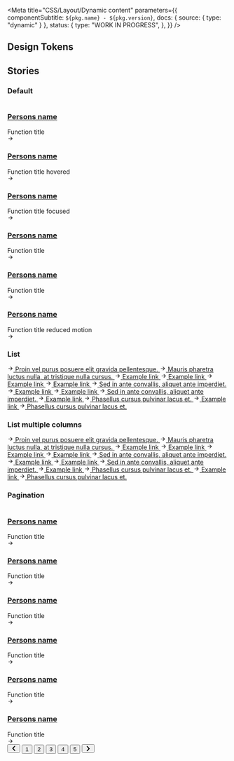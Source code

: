 

<Meta
  title="CSS/Layout/Dynamic content"
  parameters={{
    componentSubtitle: `${pkg.name} - ${pkg.version}`,
    docs: { source: { type: "dynamic" } },
    status: {
      type: "WORK IN PROGRESS",
    },
  }}
/>

<Description markdown={readme} />

## Design Tokens

<DesignTokenDocBlock categoryName="DynamicContent" viewType="table" />

## Stories

### Default

<Canvas>
  <Story name="Default">
    <section className="denhaag-dynamic-content denhaag-dynamic-content--grid">
      <div className="denhaag-dynamic-content__grid container">
        <article className="denhaag-dynamic-content__card">
          <div className="denhaag-dynamic-content__card-image-container">
            <img
              className="denhaag-dynamic-content__card-image denhaag-image__image"
              srcSet="https://images.unsplash.com/photo-1562013042-abdaf4dc98b9?w=480 480w,
                https://images.unsplash.com/photo-1562013042-abdaf4dc98b9?w=768 768w,
                https://images.unsplash.com/photo-1562013042-abdaf4dc98b9?w=1290 1290w"
              src="https://images.unsplash.com/photo-1562013042-abdaf4dc98b9?w=1290"
              alt=""
              loading="lazy"
            />
          </div>
          <div className="denhaag-dynamic-content__card-content">
            <div className="denhaag-dynamic-content__card-caption">
              <a href="#example-link" className="denhaag-dynamic-content__card-link">
                <h3 className="denhaag-dynamic-content__card-title">Persons name</h3>
              </a>
              Function title
            </div>
            <div className="denhaag-dynamic-content__card-icon">
              <svg
                aria-hidden="true"
                className="denhaag-icon"
                focusable="false"
                height="1em"
                viewBox="0 0 24 24"
                width="1em"
                xmlns="http://www.w3.org/2000/svg"
              >
                <path
                  d="M12.293 5.293a1 1 0 011.414 0l6 6a1 1 0 010 1.414l-6 6a1 1 0 01-1.414-1.414L16.586 13H5a1 1 0 110-2h11.586l-4.293-4.293a1 1 0 010-1.414z"
                  fill="currentColor"
                />
              </svg>
            </div>
          </div>
        </article>
        <article className="denhaag-dynamic-content__card denhaag-dynamic-content__card--hover">
          <div className="denhaag-dynamic-content__card-image-container">
            <img
              className="denhaag-dynamic-content__card-image denhaag-image__image"
              srcSet="https://images.unsplash.com/photo-1562013042-abdaf4dc98b9?w=480 480w,
                https://images.unsplash.com/photo-1562013042-abdaf4dc98b9?w=768 768w,
                https://images.unsplash.com/photo-1562013042-abdaf4dc98b9?w=1290 1290w"
              src="https://images.unsplash.com/photo-1562013042-abdaf4dc98b9?w=1290"
              alt=""
              loading="lazy"
            />
          </div>
          <div className="denhaag-dynamic-content__card-content">
            <div className="denhaag-dynamic-content__card-caption">
              <a href="#example-link" className="denhaag-dynamic-content__card-link">
                <h3 className="denhaag-dynamic-content__card-title">Persons name</h3>
              </a>
              Function title hovered
            </div>
            <div className="denhaag-dynamic-content__card-icon">
              <svg
                aria-hidden="true"
                className="denhaag-icon"
                focusable="false"
                height="1em"
                viewBox="0 0 24 24"
                width="1em"
                xmlns="http://www.w3.org/2000/svg"
              >
                <path
                  d="M12.293 5.293a1 1 0 011.414 0l6 6a1 1 0 010 1.414l-6 6a1 1 0 01-1.414-1.414L16.586 13H5a1 1 0 110-2h11.586l-4.293-4.293a1 1 0 010-1.414z"
                  fill="currentColor"
                />
              </svg>
            </div>
          </div>
        </article>
        <article className="denhaag-dynamic-content__card denhaag-dynamic-content__card--focus">
          <div className="denhaag-dynamic-content__card-image-container">
            <img
              className="denhaag-dynamic-content__card-image denhaag-image__image"
              srcSet="https://images.unsplash.com/photo-1562013042-abdaf4dc98b9?w=480 480w,
                https://images.unsplash.com/photo-1562013042-abdaf4dc98b9?w=768 768w,
                https://images.unsplash.com/photo-1562013042-abdaf4dc98b9?w=1290 1290w"
              src="https://images.unsplash.com/photo-1562013042-abdaf4dc98b9?w=1290"
              alt=""
              loading="lazy"
            />
          </div>
          <div className="denhaag-dynamic-content__card-content">
            <div className="denhaag-dynamic-content__card-caption">
              <a href="#example-link" className="denhaag-dynamic-content__card-link">
                <h3 className="denhaag-dynamic-content__card-title">Persons name</h3>
              </a>
              Function title focused
            </div>
            <div className="denhaag-dynamic-content__card-icon">
              <svg
                aria-hidden="true"
                className="denhaag-icon"
                focusable="false"
                height="1em"
                viewBox="0 0 24 24"
                width="1em"
                xmlns="http://www.w3.org/2000/svg"
              >
                <path
                  d="M12.293 5.293a1 1 0 011.414 0l6 6a1 1 0 010 1.414l-6 6a1 1 0 01-1.414-1.414L16.586 13H5a1 1 0 110-2h11.586l-4.293-4.293a1 1 0 010-1.414z"
                  fill="currentColor"
                />
              </svg>
            </div>
          </div>
        </article>
        <article className="denhaag-dynamic-content__card">
          <div className="denhaag-dynamic-content__card-image-container">
            <img
              className="denhaag-dynamic-content__card-image denhaag-image__image"
              srcSet="https://images.unsplash.com/photo-1562013042-abdaf4dc98b9?w=480 480w,
                https://images.unsplash.com/photo-1562013042-abdaf4dc98b9?w=768 768w,
                https://images.unsplash.com/photo-1562013042-abdaf4dc98b9?w=1290 1290w"
              src="https://images.unsplash.com/photo-1562013042-abdaf4dc98b9?w=1290"
              alt=""
              loading="lazy"
            />
          </div>
          <div className="denhaag-dynamic-content__card-content">
            <div className="denhaag-dynamic-content__card-caption">
              <a href="#example-link" className="denhaag-dynamic-content__card-link">
                <h3 className="denhaag-dynamic-content__card-title">Persons name</h3>
              </a>
              Function title
            </div>
            <div className="denhaag-dynamic-content__card-icon">
              <svg
                aria-hidden="true"
                className="denhaag-icon"
                focusable="false"
                height="1em"
                viewBox="0 0 24 24"
                width="1em"
                xmlns="http://www.w3.org/2000/svg"
              >
                <path
                  d="M12.293 5.293a1 1 0 011.414 0l6 6a1 1 0 010 1.414l-6 6a1 1 0 01-1.414-1.414L16.586 13H5a1 1 0 110-2h11.586l-4.293-4.293a1 1 0 010-1.414z"
                  fill="currentColor"
                />
              </svg>
            </div>
          </div>
        </article>
        <article className="denhaag-dynamic-content__card">
          <div className="denhaag-dynamic-content__card-image-container">
            <img
              className="denhaag-dynamic-content__card-image denhaag-image__image"
              srcSet="https://images.unsplash.com/photo-1562013042-abdaf4dc98b9?w=480 480w,
                https://images.unsplash.com/photo-1562013042-abdaf4dc98b9?w=768 768w,
                https://images.unsplash.com/photo-1562013042-abdaf4dc98b9?w=1290 1290w"
              src="https://images.unsplash.com/photo-1562013042-abdaf4dc98b9?w=1290"
              alt=""
              loading="lazy"
            />
          </div>
          <div className="denhaag-dynamic-content__card-content">
            <div className="denhaag-dynamic-content__card-caption">
              <a href="#example-link" className="denhaag-dynamic-content__card-link">
                <h3 className="denhaag-dynamic-content__card-title">Persons name</h3>
              </a>
              Function title
            </div>
            <div className="denhaag-dynamic-content__card-icon">
              <svg
                aria-hidden="true"
                className="denhaag-icon"
                focusable="false"
                height="1em"
                viewBox="0 0 24 24"
                width="1em"
                xmlns="http://www.w3.org/2000/svg"
              >
                <path
                  d="M12.293 5.293a1 1 0 011.414 0l6 6a1 1 0 010 1.414l-6 6a1 1 0 01-1.414-1.414L16.586 13H5a1 1 0 110-2h11.586l-4.293-4.293a1 1 0 010-1.414z"
                  fill="currentColor"
                />
              </svg>
            </div>
          </div>
        </article>
        <article className="denhaag-dynamic-content__card denhaag-dynamic-content__card--reduced-motion">
          <div className="denhaag-dynamic-content__card-image-container">
            <img
              className="denhaag-dynamic-content__card-image denhaag-image__image"
              srcSet="https://images.unsplash.com/photo-1562013042-abdaf4dc98b9?w=480 480w,
                https://images.unsplash.com/photo-1562013042-abdaf4dc98b9?w=768 768w,
                https://images.unsplash.com/photo-1562013042-abdaf4dc98b9?w=1290 1290w"
              src="https://images.unsplash.com/photo-1562013042-abdaf4dc98b9?w=1290"
              alt=""
              loading="lazy"
            />
          </div>
          <div className="denhaag-dynamic-content__card-content">
            <div className="denhaag-dynamic-content__card-caption">
              <a href="#example-link" className="denhaag-dynamic-content__card-link">
                <h3 className="denhaag-dynamic-content__card-title">Persons name</h3>
              </a>
              Function title reduced motion
            </div>
            <div className="denhaag-dynamic-content__card-icon">
              <svg
                aria-hidden="true"
                className="denhaag-icon"
                focusable="false"
                height="1em"
                viewBox="0 0 24 24"
                width="1em"
                xmlns="http://www.w3.org/2000/svg"
              >
                <path
                  d="M12.293 5.293a1 1 0 011.414 0l6 6a1 1 0 010 1.414l-6 6a1 1 0 01-1.414-1.414L16.586 13H5a1 1 0 110-2h11.586l-4.293-4.293a1 1 0 010-1.414z"
                  fill="currentColor"
                />
              </svg>
            </div>
          </div>
        </article>
      </div>
    </section>
  </Story>
</Canvas>

### List

<Canvas>
  <Story name="List">
    <section className="denhaag-dynamic-content denhaag-dynamic-content--list">
      <div className="denhaag-dynamic-content__grid container">
        <a
          href="#example-link"
          className="denhaag-link denhaag-link--with-icon denhaag-link--with-icon-start"
          title="Proin vel purus posuere elit gravida pellentesque."
        >
          <svg
            aria-hidden="true"
            className="denhaag-icon"
            focusable="false"
            height="1em"
            viewBox="0 0 24 24"
            width="1em"
            xmlns="http://www.w3.org/2000/svg"
          >
            <path
              d="M12.293 5.293a1 1 0 011.414 0l6 6a1 1 0 010 1.414l-6 6a1 1 0 01-1.414-1.414L16.586 13H5a1 1 0 110-2h11.586l-4.293-4.293a1 1 0 010-1.414z"
              fill="currentColor"
            />
          </svg>
          <span className="denhaag-link__label">Proin vel purus posuere elit gravida pellentesque.</span>
        </a>
        <a
          href="#example-link"
          className="denhaag-link denhaag-link--with-icon denhaag-link--with-icon-start denhaag-link--hover"
          title="Mauris pharetra luctus nulla, at tristique nulla cursus."
        >
          <svg
            aria-hidden="true"
            className="denhaag-icon"
            focusable="false"
            height="1em"
            viewBox="0 0 24 24"
            width="1em"
            xmlns="http://www.w3.org/2000/svg"
          >
            <path
              d="M12.293 5.293a1 1 0 011.414 0l6 6a1 1 0 010 1.414l-6 6a1 1 0 01-1.414-1.414L16.586 13H5a1 1 0 110-2h11.586l-4.293-4.293a1 1 0 010-1.414z"
              fill="currentColor"
            />
          </svg>
          <span className="denhaag-link__label">Mauris pharetra luctus nulla, at tristique nulla cursus.</span>
        </a>
        <a
          href="#example-link"
          className="denhaag-link denhaag-link--with-icon denhaag-link--with-icon-start denhaag-link--focus"
          title="Example link"
        >
          <svg
            aria-hidden="true"
            className="denhaag-icon"
            focusable="false"
            height="1em"
            viewBox="0 0 24 24"
            width="1em"
            xmlns="http://www.w3.org/2000/svg"
          >
            <path
              d="M12.293 5.293a1 1 0 011.414 0l6 6a1 1 0 010 1.414l-6 6a1 1 0 01-1.414-1.414L16.586 13H5a1 1 0 110-2h11.586l-4.293-4.293a1 1 0 010-1.414z"
              fill="currentColor"
            />
          </svg>
          <span className="denhaag-link__label">Example link</span>
        </a>
        <a
          href="#example-link"
          className="denhaag-link denhaag-link--with-icon denhaag-link--with-icon-start"
          title="Example link"
        >
          <svg
            aria-hidden="true"
            className="denhaag-icon"
            focusable="false"
            height="1em"
            viewBox="0 0 24 24"
            width="1em"
            xmlns="http://www.w3.org/2000/svg"
          >
            <path
              d="M12.293 5.293a1 1 0 011.414 0l6 6a1 1 0 010 1.414l-6 6a1 1 0 01-1.414-1.414L16.586 13H5a1 1 0 110-2h11.586l-4.293-4.293a1 1 0 010-1.414z"
              fill="currentColor"
            />
          </svg>
          <span className="denhaag-link__label">Example link</span>
        </a>
        <a
          href="#example-link"
          className="denhaag-link denhaag-link--with-icon denhaag-link--with-icon-start"
          title="Example link"
        >
          <svg
            aria-hidden="true"
            className="denhaag-icon"
            focusable="false"
            height="1em"
            viewBox="0 0 24 24"
            width="1em"
            xmlns="http://www.w3.org/2000/svg"
          >
            <path
              d="M12.293 5.293a1 1 0 011.414 0l6 6a1 1 0 010 1.414l-6 6a1 1 0 01-1.414-1.414L16.586 13H5a1 1 0 110-2h11.586l-4.293-4.293a1 1 0 010-1.414z"
              fill="currentColor"
            />
          </svg>
          <span className="denhaag-link__label">Example link</span>
        </a>
        <a
          href="#example-link"
          className="denhaag-link denhaag-link--with-icon denhaag-link--with-icon-start"
          title="Example link"
        >
          <svg
            aria-hidden="true"
            className="denhaag-icon"
            focusable="false"
            height="1em"
            viewBox="0 0 24 24"
            width="1em"
            xmlns="http://www.w3.org/2000/svg"
          >
            <path
              d="M12.293 5.293a1 1 0 011.414 0l6 6a1 1 0 010 1.414l-6 6a1 1 0 01-1.414-1.414L16.586 13H5a1 1 0 110-2h11.586l-4.293-4.293a1 1 0 010-1.414z"
              fill="currentColor"
            />
          </svg>
          <span className="denhaag-link__label">Example link</span>
        </a>
        <a
          href="#example-link"
          className="denhaag-link denhaag-link--with-icon denhaag-link--with-icon-start"
          title="Sed in ante convallis, aliquet ante imperdiet."
        >
          <svg
            aria-hidden="true"
            className="denhaag-icon"
            focusable="false"
            height="1em"
            viewBox="0 0 24 24"
            width="1em"
            xmlns="http://www.w3.org/2000/svg"
          >
            <path
              d="M12.293 5.293a1 1 0 011.414 0l6 6a1 1 0 010 1.414l-6 6a1 1 0 01-1.414-1.414L16.586 13H5a1 1 0 110-2h11.586l-4.293-4.293a1 1 0 010-1.414z"
              fill="currentColor"
            />
          </svg>
          <span className="denhaag-link__label">Sed in ante convallis, aliquet ante imperdiet.</span>
        </a>
        <a
          href="#example-link"
          className="denhaag-link denhaag-link--with-icon denhaag-link--with-icon-start"
          title="Example link"
        >
          <svg
            aria-hidden="true"
            className="denhaag-icon"
            focusable="false"
            height="1em"
            viewBox="0 0 24 24"
            width="1em"
            xmlns="http://www.w3.org/2000/svg"
          >
            <path
              d="M12.293 5.293a1 1 0 011.414 0l6 6a1 1 0 010 1.414l-6 6a1 1 0 01-1.414-1.414L16.586 13H5a1 1 0 110-2h11.586l-4.293-4.293a1 1 0 010-1.414z"
              fill="currentColor"
            />
          </svg>
          <span className="denhaag-link__label">Example link</span>
        </a>
        <a
          href="#example-link"
          className="denhaag-link denhaag-link--with-icon denhaag-link--with-icon-start"
          title="Example link"
        >
          <svg
            aria-hidden="true"
            className="denhaag-icon"
            focusable="false"
            height="1em"
            viewBox="0 0 24 24"
            width="1em"
            xmlns="http://www.w3.org/2000/svg"
          >
            <path
              d="M12.293 5.293a1 1 0 011.414 0l6 6a1 1 0 010 1.414l-6 6a1 1 0 01-1.414-1.414L16.586 13H5a1 1 0 110-2h11.586l-4.293-4.293a1 1 0 010-1.414z"
              fill="currentColor"
            />
          </svg>
          <span className="denhaag-link__label">Example link</span>
        </a>
        <a
          href="#example-link"
          className="denhaag-link denhaag-link--with-icon denhaag-link--with-icon-start"
          title="Sed in ante convallis, aliquet ante imperdiet."
        >
          <svg
            aria-hidden="true"
            className="denhaag-icon"
            focusable="false"
            height="1em"
            viewBox="0 0 24 24"
            width="1em"
            xmlns="http://www.w3.org/2000/svg"
          >
            <path
              d="M12.293 5.293a1 1 0 011.414 0l6 6a1 1 0 010 1.414l-6 6a1 1 0 01-1.414-1.414L16.586 13H5a1 1 0 110-2h11.586l-4.293-4.293a1 1 0 010-1.414z"
              fill="currentColor"
            />
          </svg>
          <span className="denhaag-link__label">Sed in ante convallis, aliquet ante imperdiet.</span>
        </a>
        <a
          href="#example-link"
          className="denhaag-link denhaag-link--with-icon denhaag-link--with-icon-start"
          title="Example link"
        >
          <svg
            aria-hidden="true"
            className="denhaag-icon"
            focusable="false"
            height="1em"
            viewBox="0 0 24 24"
            width="1em"
            xmlns="http://www.w3.org/2000/svg"
          >
            <path
              d="M12.293 5.293a1 1 0 011.414 0l6 6a1 1 0 010 1.414l-6 6a1 1 0 01-1.414-1.414L16.586 13H5a1 1 0 110-2h11.586l-4.293-4.293a1 1 0 010-1.414z"
              fill="currentColor"
            />
          </svg>
          <span className="denhaag-link__label">Example link</span>
        </a>
        <a
          href="#example-link"
          className="denhaag-link denhaag-link--with-icon denhaag-link--with-icon-start"
          title="Phasellus cursus pulvinar lacus et."
        >
          <svg
            aria-hidden="true"
            className="denhaag-icon"
            focusable="false"
            height="1em"
            viewBox="0 0 24 24"
            width="1em"
            xmlns="http://www.w3.org/2000/svg"
          >
            <path
              d="M12.293 5.293a1 1 0 011.414 0l6 6a1 1 0 010 1.414l-6 6a1 1 0 01-1.414-1.414L16.586 13H5a1 1 0 110-2h11.586l-4.293-4.293a1 1 0 010-1.414z"
              fill="currentColor"
            />
          </svg>
          <span className="denhaag-link__label">Phasellus cursus pulvinar lacus et.</span>
        </a>
        <a
          href="#example-link"
          className="denhaag-link denhaag-link--with-icon denhaag-link--with-icon-start"
          title="Example link"
        >
          <svg
            aria-hidden="true"
            className="denhaag-icon"
            focusable="false"
            height="1em"
            viewBox="0 0 24 24"
            width="1em"
            xmlns="http://www.w3.org/2000/svg"
          >
            <path
              d="M12.293 5.293a1 1 0 011.414 0l6 6a1 1 0 010 1.414l-6 6a1 1 0 01-1.414-1.414L16.586 13H5a1 1 0 110-2h11.586l-4.293-4.293a1 1 0 010-1.414z"
              fill="currentColor"
            />
          </svg>
          <span className="denhaag-link__label">Example link</span>
        </a>
        <a
          href="#example-link"
          className="denhaag-link denhaag-link--with-icon denhaag-link--with-icon-start"
          title="Phasellus cursus pulvinar lacus et."
        >
          <svg
            aria-hidden="true"
            className="denhaag-icon"
            focusable="false"
            height="1em"
            viewBox="0 0 24 24"
            width="1em"
            xmlns="http://www.w3.org/2000/svg"
          >
            <path
              d="M12.293 5.293a1 1 0 011.414 0l6 6a1 1 0 010 1.414l-6 6a1 1 0 01-1.414-1.414L16.586 13H5a1 1 0 110-2h11.586l-4.293-4.293a1 1 0 010-1.414z"
              fill="currentColor"
            />
          </svg>
          <span className="denhaag-link__label">Phasellus cursus pulvinar lacus et.</span>
        </a>
      </div>
    </section>
  </Story>
</Canvas>

### List multiple columns

<Canvas>
  <Story name="List multiple columns">
    <section className="denhaag-dynamic-content denhaag-dynamic-content--list denhaag-dynamic-content--list-2">
      <div className="denhaag-dynamic-content__grid container">
        <a
          href="#example-link"
          className="denhaag-link denhaag-link--with-icon denhaag-link--with-icon-start"
          title="Proin vel purus posuere elit gravida pellentesque."
        >
          <svg
            aria-hidden="true"
            className="denhaag-icon"
            focusable="false"
            height="1em"
            viewBox="0 0 24 24"
            width="1em"
            xmlns="http://www.w3.org/2000/svg"
          >
            <path
              d="M12.293 5.293a1 1 0 011.414 0l6 6a1 1 0 010 1.414l-6 6a1 1 0 01-1.414-1.414L16.586 13H5a1 1 0 110-2h11.586l-4.293-4.293a1 1 0 010-1.414z"
              fill="currentColor"
            />
          </svg>
          <span className="denhaag-link__label">Proin vel purus posuere elit gravida pellentesque.</span>
        </a>
        <a
          href="#example-link"
          className="denhaag-link denhaag-link--with-icon denhaag-link--with-icon-start denhaag-link--hover"
          title="Mauris pharetra luctus nulla, at tristique nulla cursus."
        >
          <svg
            aria-hidden="true"
            className="denhaag-icon"
            focusable="false"
            height="1em"
            viewBox="0 0 24 24"
            width="1em"
            xmlns="http://www.w3.org/2000/svg"
          >
            <path
              d="M12.293 5.293a1 1 0 011.414 0l6 6a1 1 0 010 1.414l-6 6a1 1 0 01-1.414-1.414L16.586 13H5a1 1 0 110-2h11.586l-4.293-4.293a1 1 0 010-1.414z"
              fill="currentColor"
            />
          </svg>
          <span className="denhaag-link__label">Mauris pharetra luctus nulla, at tristique nulla cursus.</span>
        </a>
        <a
          href="#example-link"
          className="denhaag-link denhaag-link--with-icon denhaag-link--with-icon-start denhaag-link--focus"
          title="Example link"
        >
          <svg
            aria-hidden="true"
            className="denhaag-icon"
            focusable="false"
            height="1em"
            viewBox="0 0 24 24"
            width="1em"
            xmlns="http://www.w3.org/2000/svg"
          >
            <path
              d="M12.293 5.293a1 1 0 011.414 0l6 6a1 1 0 010 1.414l-6 6a1 1 0 01-1.414-1.414L16.586 13H5a1 1 0 110-2h11.586l-4.293-4.293a1 1 0 010-1.414z"
              fill="currentColor"
            />
          </svg>
          <span className="denhaag-link__label">Example link</span>
        </a>
        <a
          href="#example-link"
          className="denhaag-link denhaag-link--with-icon denhaag-link--with-icon-start"
          title="Example link"
        >
          <svg
            aria-hidden="true"
            className="denhaag-icon"
            focusable="false"
            height="1em"
            viewBox="0 0 24 24"
            width="1em"
            xmlns="http://www.w3.org/2000/svg"
          >
            <path
              d="M12.293 5.293a1 1 0 011.414 0l6 6a1 1 0 010 1.414l-6 6a1 1 0 01-1.414-1.414L16.586 13H5a1 1 0 110-2h11.586l-4.293-4.293a1 1 0 010-1.414z"
              fill="currentColor"
            />
          </svg>
          <span className="denhaag-link__label">Example link</span>
        </a>
        <a
          href="#example-link"
          className="denhaag-link denhaag-link--with-icon denhaag-link--with-icon-start"
          title="Example link"
        >
          <svg
            aria-hidden="true"
            className="denhaag-icon"
            focusable="false"
            height="1em"
            viewBox="0 0 24 24"
            width="1em"
            xmlns="http://www.w3.org/2000/svg"
          >
            <path
              d="M12.293 5.293a1 1 0 011.414 0l6 6a1 1 0 010 1.414l-6 6a1 1 0 01-1.414-1.414L16.586 13H5a1 1 0 110-2h11.586l-4.293-4.293a1 1 0 010-1.414z"
              fill="currentColor"
            />
          </svg>
          <span className="denhaag-link__label">Example link</span>
        </a>
        <a
          href="#example-link"
          className="denhaag-link denhaag-link--with-icon denhaag-link--with-icon-start"
          title="Example link"
        >
          <svg
            aria-hidden="true"
            className="denhaag-icon"
            focusable="false"
            height="1em"
            viewBox="0 0 24 24"
            width="1em"
            xmlns="http://www.w3.org/2000/svg"
          >
            <path
              d="M12.293 5.293a1 1 0 011.414 0l6 6a1 1 0 010 1.414l-6 6a1 1 0 01-1.414-1.414L16.586 13H5a1 1 0 110-2h11.586l-4.293-4.293a1 1 0 010-1.414z"
              fill="currentColor"
            />
          </svg>
          <span className="denhaag-link__label">Example link</span>
        </a>
        <a
          href="#example-link"
          className="denhaag-link denhaag-link--with-icon denhaag-link--with-icon-start"
          title="Sed in ante convallis, aliquet ante imperdiet."
        >
          <svg
            aria-hidden="true"
            className="denhaag-icon"
            focusable="false"
            height="1em"
            viewBox="0 0 24 24"
            width="1em"
            xmlns="http://www.w3.org/2000/svg"
          >
            <path
              d="M12.293 5.293a1 1 0 011.414 0l6 6a1 1 0 010 1.414l-6 6a1 1 0 01-1.414-1.414L16.586 13H5a1 1 0 110-2h11.586l-4.293-4.293a1 1 0 010-1.414z"
              fill="currentColor"
            />
          </svg>
          <span className="denhaag-link__label">Sed in ante convallis, aliquet ante imperdiet.</span>
        </a>
        <a
          href="#example-link"
          className="denhaag-link denhaag-link--with-icon denhaag-link--with-icon-start"
          title="Example link"
        >
          <svg
            aria-hidden="true"
            className="denhaag-icon"
            focusable="false"
            height="1em"
            viewBox="0 0 24 24"
            width="1em"
            xmlns="http://www.w3.org/2000/svg"
          >
            <path
              d="M12.293 5.293a1 1 0 011.414 0l6 6a1 1 0 010 1.414l-6 6a1 1 0 01-1.414-1.414L16.586 13H5a1 1 0 110-2h11.586l-4.293-4.293a1 1 0 010-1.414z"
              fill="currentColor"
            />
          </svg>
          <span className="denhaag-link__label">Example link</span>
        </a>
        <a
          href="#example-link"
          className="denhaag-link denhaag-link--with-icon denhaag-link--with-icon-start"
          title="Example link"
        >
          <svg
            aria-hidden="true"
            className="denhaag-icon"
            focusable="false"
            height="1em"
            viewBox="0 0 24 24"
            width="1em"
            xmlns="http://www.w3.org/2000/svg"
          >
            <path
              d="M12.293 5.293a1 1 0 011.414 0l6 6a1 1 0 010 1.414l-6 6a1 1 0 01-1.414-1.414L16.586 13H5a1 1 0 110-2h11.586l-4.293-4.293a1 1 0 010-1.414z"
              fill="currentColor"
            />
          </svg>
          <span className="denhaag-link__label">Example link</span>
        </a>
        <a
          href="#example-link"
          className="denhaag-link denhaag-link--with-icon denhaag-link--with-icon-start"
          title="Sed in ante convallis, aliquet ante imperdiet."
        >
          <svg
            aria-hidden="true"
            className="denhaag-icon"
            focusable="false"
            height="1em"
            viewBox="0 0 24 24"
            width="1em"
            xmlns="http://www.w3.org/2000/svg"
          >
            <path
              d="M12.293 5.293a1 1 0 011.414 0l6 6a1 1 0 010 1.414l-6 6a1 1 0 01-1.414-1.414L16.586 13H5a1 1 0 110-2h11.586l-4.293-4.293a1 1 0 010-1.414z"
              fill="currentColor"
            />
          </svg>
          <span className="denhaag-link__label">Sed in ante convallis, aliquet ante imperdiet.</span>
        </a>
        <a
          href="#example-link"
          className="denhaag-link denhaag-link--with-icon denhaag-link--with-icon-start"
          title="Example link"
        >
          <svg
            aria-hidden="true"
            className="denhaag-icon"
            focusable="false"
            height="1em"
            viewBox="0 0 24 24"
            width="1em"
            xmlns="http://www.w3.org/2000/svg"
          >
            <path
              d="M12.293 5.293a1 1 0 011.414 0l6 6a1 1 0 010 1.414l-6 6a1 1 0 01-1.414-1.414L16.586 13H5a1 1 0 110-2h11.586l-4.293-4.293a1 1 0 010-1.414z"
              fill="currentColor"
            />
          </svg>
          <span className="denhaag-link__label">Example link</span>
        </a>
        <a
          href="#example-link"
          className="denhaag-link denhaag-link--with-icon denhaag-link--with-icon-start"
          title="Phasellus cursus pulvinar lacus et."
        >
          <svg
            aria-hidden="true"
            className="denhaag-icon"
            focusable="false"
            height="1em"
            viewBox="0 0 24 24"
            width="1em"
            xmlns="http://www.w3.org/2000/svg"
          >
            <path
              d="M12.293 5.293a1 1 0 011.414 0l6 6a1 1 0 010 1.414l-6 6a1 1 0 01-1.414-1.414L16.586 13H5a1 1 0 110-2h11.586l-4.293-4.293a1 1 0 010-1.414z"
              fill="currentColor"
            />
          </svg>
          <span className="denhaag-link__label">Phasellus cursus pulvinar lacus et.</span>
        </a>
        <a
          href="#example-link"
          className="denhaag-link denhaag-link--with-icon denhaag-link--with-icon-start"
          title="Example link"
        >
          <svg
            aria-hidden="true"
            className="denhaag-icon"
            focusable="false"
            height="1em"
            viewBox="0 0 24 24"
            width="1em"
            xmlns="http://www.w3.org/2000/svg"
          >
            <path
              d="M12.293 5.293a1 1 0 011.414 0l6 6a1 1 0 010 1.414l-6 6a1 1 0 01-1.414-1.414L16.586 13H5a1 1 0 110-2h11.586l-4.293-4.293a1 1 0 010-1.414z"
              fill="currentColor"
            />
          </svg>
          <span className="denhaag-link__label">Example link</span>
        </a>
        <a
          href="#example-link"
          className="denhaag-link denhaag-link--with-icon denhaag-link--with-icon-start"
          title="Phasellus cursus pulvinar lacus et."
        >
          <svg
            aria-hidden="true"
            className="denhaag-icon"
            focusable="false"
            height="1em"
            viewBox="0 0 24 24"
            width="1em"
            xmlns="http://www.w3.org/2000/svg"
          >
            <path
              d="M12.293 5.293a1 1 0 011.414 0l6 6a1 1 0 010 1.414l-6 6a1 1 0 01-1.414-1.414L16.586 13H5a1 1 0 110-2h11.586l-4.293-4.293a1 1 0 010-1.414z"
              fill="currentColor"
            />
          </svg>
          <span className="denhaag-link__label">Phasellus cursus pulvinar lacus et.</span>
        </a>
      </div>
    </section>
  </Story>
</Canvas>

### Pagination

<Canvas>
  <Story name="Pagination">
    <section className="denhaag-dynamic-content denhaag-dynamic-content--grid denhaag-dynamic-content--has-pagination">
      <div className="denhaag-dynamic-content__grid container">
        <article className="denhaag-dynamic-content__card">
          <div className="denhaag-dynamic-content__card-image-container">
            <img
              className="denhaag-dynamic-content__card-image denhaag-image__image"
              srcSet="https://images.unsplash.com/photo-1562013042-abdaf4dc98b9?w=480 480w,
                https://images.unsplash.com/photo-1562013042-abdaf4dc98b9?w=768 768w,
                https://images.unsplash.com/photo-1562013042-abdaf4dc98b9?w=1290 1290w"
              src="https://images.unsplash.com/photo-1562013042-abdaf4dc98b9?w=1290"
              alt=""
              loading="lazy"
            />
          </div>
          <div className="denhaag-dynamic-content__card-content">
            <div className="denhaag-dynamic-content__card-caption">
              <a href="#example-link" className="denhaag-dynamic-content__card-link">
                <h3 className="denhaag-dynamic-content__card-title">Persons name</h3>
              </a>
              Function title
            </div>
            <div className="denhaag-dynamic-content__card-icon">
              <svg
                aria-hidden="true"
                className="denhaag-icon"
                focusable="false"
                height="1em"
                viewBox="0 0 24 24"
                width="1em"
                xmlns="http://www.w3.org/2000/svg"
              >
                <path
                  d="M12.293 5.293a1 1 0 011.414 0l6 6a1 1 0 010 1.414l-6 6a1 1 0 01-1.414-1.414L16.586 13H5a1 1 0 110-2h11.586l-4.293-4.293a1 1 0 010-1.414z"
                  fill="currentColor"
                />
              </svg>
            </div>
          </div>
        </article>
        <article className="denhaag-dynamic-content__card">
          <div className="denhaag-dynamic-content__card-image-container">
            <img
              className="denhaag-dynamic-content__card-image denhaag-image__image"
              srcSet="https://images.unsplash.com/photo-1562013042-abdaf4dc98b9?w=480 480w,
                https://images.unsplash.com/photo-1562013042-abdaf4dc98b9?w=768 768w,
                https://images.unsplash.com/photo-1562013042-abdaf4dc98b9?w=1290 1290w"
              src="https://images.unsplash.com/photo-1562013042-abdaf4dc98b9?w=1290"
              alt=""
              loading="lazy"
            />
          </div>
          <div className="denhaag-dynamic-content__card-content">
            <div className="denhaag-dynamic-content__card-caption">
              <a href="#example-link" className="denhaag-dynamic-content__card-link">
                <h3 className="denhaag-dynamic-content__card-title">Persons name</h3>
              </a>
              Function title
            </div>
            <div className="denhaag-dynamic-content__card-icon">
              <svg
                aria-hidden="true"
                className="denhaag-icon"
                focusable="false"
                height="1em"
                viewBox="0 0 24 24"
                width="1em"
                xmlns="http://www.w3.org/2000/svg"
              >
                <path
                  d="M12.293 5.293a1 1 0 011.414 0l6 6a1 1 0 010 1.414l-6 6a1 1 0 01-1.414-1.414L16.586 13H5a1 1 0 110-2h11.586l-4.293-4.293a1 1 0 010-1.414z"
                  fill="currentColor"
                />
              </svg>
            </div>
          </div>
        </article>
        <article className="denhaag-dynamic-content__card">
          <div className="denhaag-dynamic-content__card-image-container">
            <img
              className="denhaag-dynamic-content__card-image denhaag-image__image"
              srcSet="https://images.unsplash.com/photo-1562013042-abdaf4dc98b9?w=480 480w,
                https://images.unsplash.com/photo-1562013042-abdaf4dc98b9?w=768 768w,
                https://images.unsplash.com/photo-1562013042-abdaf4dc98b9?w=1290 1290w"
              src="https://images.unsplash.com/photo-1562013042-abdaf4dc98b9?w=1290"
              alt=""
              loading="lazy"
            />
          </div>
          <div className="denhaag-dynamic-content__card-content">
            <div className="denhaag-dynamic-content__card-caption">
              <a href="#example-link" className="denhaag-dynamic-content__card-link">
                <h3 className="denhaag-dynamic-content__card-title">Persons name</h3>
              </a>
              Function title
            </div>
            <div className="denhaag-dynamic-content__card-icon">
              <svg
                aria-hidden="true"
                className="denhaag-icon"
                focusable="false"
                height="1em"
                viewBox="0 0 24 24"
                width="1em"
                xmlns="http://www.w3.org/2000/svg"
              >
                <path
                  d="M12.293 5.293a1 1 0 011.414 0l6 6a1 1 0 010 1.414l-6 6a1 1 0 01-1.414-1.414L16.586 13H5a1 1 0 110-2h11.586l-4.293-4.293a1 1 0 010-1.414z"
                  fill="currentColor"
                />
              </svg>
            </div>
          </div>
        </article>
        <article className="denhaag-dynamic-content__card">
          <div className="denhaag-dynamic-content__card-image-container">
            <img
              className="denhaag-dynamic-content__card-image denhaag-image__image"
              srcSet="https://images.unsplash.com/photo-1562013042-abdaf4dc98b9?w=480 480w,
                https://images.unsplash.com/photo-1562013042-abdaf4dc98b9?w=768 768w,
                https://images.unsplash.com/photo-1562013042-abdaf4dc98b9?w=1290 1290w"
              src="https://images.unsplash.com/photo-1562013042-abdaf4dc98b9?w=1290"
              alt=""
              loading="lazy"
            />
          </div>
          <div className="denhaag-dynamic-content__card-content">
            <div className="denhaag-dynamic-content__card-caption">
              <a href="#example-link" className="denhaag-dynamic-content__card-link">
                <h3 className="denhaag-dynamic-content__card-title">Persons name</h3>
              </a>
              Function title
            </div>
            <div className="denhaag-dynamic-content__card-icon">
              <svg
                aria-hidden="true"
                className="denhaag-icon"
                focusable="false"
                height="1em"
                viewBox="0 0 24 24"
                width="1em"
                xmlns="http://www.w3.org/2000/svg"
              >
                <path
                  d="M12.293 5.293a1 1 0 011.414 0l6 6a1 1 0 010 1.414l-6 6a1 1 0 01-1.414-1.414L16.586 13H5a1 1 0 110-2h11.586l-4.293-4.293a1 1 0 010-1.414z"
                  fill="currentColor"
                />
              </svg>
            </div>
          </div>
        </article>
        <article className="denhaag-dynamic-content__card">
          <div className="denhaag-dynamic-content__card-image-container">
            <img
              className="denhaag-dynamic-content__card-image denhaag-image__image"
              srcSet="https://images.unsplash.com/photo-1562013042-abdaf4dc98b9?w=480 480w,
                https://images.unsplash.com/photo-1562013042-abdaf4dc98b9?w=768 768w,
                https://images.unsplash.com/photo-1562013042-abdaf4dc98b9?w=1290 1290w"
              src="https://images.unsplash.com/photo-1562013042-abdaf4dc98b9?w=1290"
              alt=""
              loading="lazy"
            />
          </div>
          <div className="denhaag-dynamic-content__card-content">
            <div className="denhaag-dynamic-content__card-caption">
              <a href="#example-link" className="denhaag-dynamic-content__card-link">
                <h3 className="denhaag-dynamic-content__card-title">Persons name</h3>
              </a>
              Function title
            </div>
            <div className="denhaag-dynamic-content__card-icon">
              <svg
                aria-hidden="true"
                className="denhaag-icon"
                focusable="false"
                height="1em"
                viewBox="0 0 24 24"
                width="1em"
                xmlns="http://www.w3.org/2000/svg"
              >
                <path
                  d="M12.293 5.293a1 1 0 011.414 0l6 6a1 1 0 010 1.414l-6 6a1 1 0 01-1.414-1.414L16.586 13H5a1 1 0 110-2h11.586l-4.293-4.293a1 1 0 010-1.414z"
                  fill="currentColor"
                />
              </svg>
            </div>
          </div>
        </article>
        <article className="denhaag-dynamic-content__card">
          <div className="denhaag-dynamic-content__card-image-container">
            <img
              className="denhaag-dynamic-content__card-image denhaag-image__image"
              srcSet="https://images.unsplash.com/photo-1562013042-abdaf4dc98b9?w=480 480w,
                https://images.unsplash.com/photo-1562013042-abdaf4dc98b9?w=768 768w,
                https://images.unsplash.com/photo-1562013042-abdaf4dc98b9?w=1290 1290w"
              src="https://images.unsplash.com/photo-1562013042-abdaf4dc98b9?w=1290"
              alt=""
              loading="lazy"
            />
          </div>
          <div className="denhaag-dynamic-content__card-content">
            <div className="denhaag-dynamic-content__card-caption">
              <a href="#example-link" className="denhaag-dynamic-content__card-link">
                <h3 className="denhaag-dynamic-content__card-title">Persons name</h3>
              </a>
              Function title
            </div>
            <div className="denhaag-dynamic-content__card-icon">
              <svg
                aria-hidden="true"
                className="denhaag-icon"
                focusable="false"
                height="1em"
                viewBox="0 0 24 24"
                width="1em"
                xmlns="http://www.w3.org/2000/svg"
              >
                <path
                  d="M12.293 5.293a1 1 0 011.414 0l6 6a1 1 0 010 1.414l-6 6a1 1 0 01-1.414-1.414L16.586 13H5a1 1 0 110-2h11.586l-4.293-4.293a1 1 0 010-1.414z"
                  fill="currentColor"
                />
              </svg>
            </div>
          </div>
        </article>
      </div>
      <nav className="denhaag-dynamic-content__pagination denhaag-pagination denhaag-pagination--center">
        <button
          aria-label="Vorige pagina"
          className="denhaag-pagination__link denhaag-pagination__link--arrow denhaag-pagination__link--disabled"
          rel="prev"
        >
          <svg
            aria-hidden="true"
            className="denhaag-icon"
            fill="none"
            height="1em"
            viewBox="0 0 7 12"
            width="1em"
            xmlns="http://www.w3.org/2000/svg"
          >
            <path
              d="M4.9921 10.8143C5.36382 11.1914 5.97222 11.1914 6.34393 10.8143C6.7079 10.4451 6.70822 9.8521 6.34466 9.48248L3.36315 6.45123C2.98039 6.06209 2.98039 5.43791 3.36315 5.04877L6.34466 2.01752C6.70822 1.6479 6.7079 1.05492 6.34394 0.685696C5.97222 0.308599 5.36382 0.308599 4.9921 0.685695L0.692003 5.04799C0.308224 5.43732 0.308224 6.06268 0.692003 6.45201L4.9921 10.8143Z"
              fill="currentColor"
            />
          </svg>
        </button>
        <span className="denhaag-pagination__links" role="group">
          <button className="denhaag-pagination__link" aria-label="Page: 1" data-page="1">
            1
          </button>
          <button
            className="denhaag-pagination__link denhaag-pagination__link--current"
            aria-current="page"
            data-page="2"
            aria-label="Page: 2"
          >
            2
          </button>
          <button className="denhaag-pagination__link" data-page="3" aria-label="Page: 3" rel="next">
            3
          </button>
          <button className="denhaag-pagination__link" data-page="4" aria-label="Page: 4">
            4
          </button>
          <button className="denhaag-pagination__link" data-page="5" aria-label="Page: 5">
            5
          </button>
        </span>
        <button
          aria-label="Volgende pagina"
          className="denhaag-pagination__link denhaag-pagination__link--arrow"
          rel="next"
        >
          <svg
            aria-hidden="true"
            className="denhaag-icon"
            fill="none"
            height="1em"
            viewBox="0 0 7 12"
            width="1em"
            xmlns="http://www.w3.org/2000/svg"
          >
            <path
              d="M2.0079 1.1857C1.63618 0.8086 1.02778 0.8086 0.656065 1.18569V1.18569C0.292103 1.55492 0.291779 2.1479 0.655339 2.51752L3.63685 5.54877C4.01961 5.93791 4.01961 6.56209 3.63686 6.95123L0.655339 9.98248C0.291779 10.3521 0.292102 10.9451 0.656065 11.3143V11.3143C1.02778 11.6914 1.63618 11.6914 2.0079 11.3143L6.308 6.95201C6.69178 6.56268 6.69178 5.93732 6.308 5.54799L2.0079 1.1857Z"
              fill="currentColor"
            />
          </svg>
        </button>
      </nav>
    </section>
  </Story>
</Canvas>
